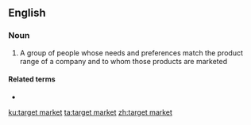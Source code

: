 ==English==

===Noun===
{{wikipedia}}
{{en-noun}}

# A group of people whose needs and preferences match the product range of a company and to whom those products are marketed

====Related terms====
* {{l|en|target marketing}}

[[ku:target market]]
[[ta:target market]]
[[zh:target market]]